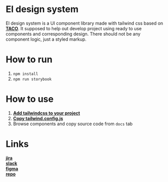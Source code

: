
<Meta title="Intro" />

# El design system
El design system is a UI component library made with tailwind css based on [**TACO**](https://www.figma.com/file/xy6otn2JWHNdF70Tuq0UbS/TACO-Design-System-%5BDRAFT%5D?node-id=2054%3A3026&t=4KYtpNsJBJG5fIry-1).
It supposed to help out develop project using ready to use components and corresponding design. There should not be any component logic, just a styled markup.

# How to run
1. `npm install`
2. `npm run storybook`

# How to use
1. [**Add tailwindcss to your project**](https://tailwindcss.com/docs/installation)
2. [**Copy tailwind.config.js**](https://github.com/elpassion/design-system/blob/main/tailwind.config.js)
3. Browse components and copy source code from `docs` tab

# Links
[**jira**](https://elpassion.atlassian.net/browse/ELPDES) <br/>
[**slack**](https://app.slack.com/client/T04RX1Z0P/C04JD9E37MY) <br/>
[**figma**](https://www.figma.com/file/xy6otn2JWHNdF70Tuq0UbS/TACO-Design-System-%5BDRAFT%5D?node-id=2054%3A3026&t=4KYtpNsJBJG5fIry-1)<br/>
[**repo**](https://github.com/elpassion/design-system) <br/>
